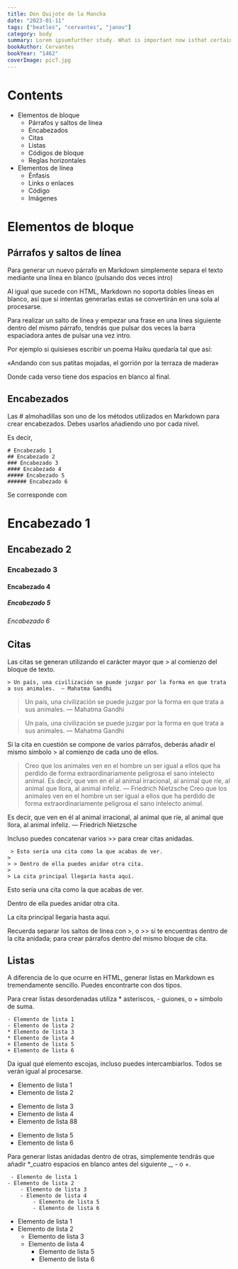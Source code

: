 ```yaml
---
title: Don Quijote de la Mancha
date: "2023-01-11"
tags: ["beatles", "cervantes", "janov"]
category: body
summary: Lorem ipsumfurther study. What is important now isthat certain genes which should not be silenced, are. Thus, certain means of expression aresuppressed, which is often the case in depression. None of this means that methylation“causes” the affliction but rather, there are adverse events very early in life that increase itsproduction.
bookAuthor: Cervantes
bookYear: "1462"
coverImage: pic7.jpg
---
```


# Contents

- Elementos de bloque
  - Párrafos y saltos de línea
  - Encabezados
  - Citas
  - Listas
  - Códigos de bloque
  - Reglas horizontales
- Elementos de línea
  - Énfasis
  - Links o enlaces
  - Código
  - Imágenes

# Elementos de bloque

## Párrafos y saltos de línea

Para generar un nuevo párrafo en Markdown simplemente separa el texto mediante una línea en blanco (pulsando dos veces intro)

Al igual que sucede con HTML, Markdown no soporta dobles líneas en blanco, así que si intentas generarlas estas se convertirán en una sola al procesarse.

Para realizar un salto de línea y empezar una frase en una línea siguiente dentro del mismo párrafo, tendrás que pulsar dos veces la barra espaciadora antes de pulsar una vez intro.

Por ejemplo si quisieses escribir un poema Haiku quedaría tal que así:

«Andando con sus patitas mojadas,
el gorrión
por la terraza de madera»

Donde cada verso tiene dos espacios en blanco al final.

## Encabezados

Las # almohadillas son uno de los métodos utilizados en Markdown para crear encabezados. Debes usarlos añadiendo uno por cada nivel.

Es decir,

```
# Encabezado 1
## Encabezado 2
### Encabezado 3
#### Encabezado 4
##### Encabezado 5
###### Encabezado 6
```

Se corresponde con

# Encabezado 1

## Encabezado 2

### Encabezado 3

#### Encabezado 4

##### Encabezado 5

###### Encabezado 6

## Citas

Las citas se generan utilizando el carácter mayor que > al comienzo del bloque de texto.

```
> Un país, una civilización se puede juzgar por la forma en que trata a sus animales.  — Mahatma Gandhi
```

> Un país, una civilización se puede juzgar por la forma en que trata a sus animales. — Mahatma Gandhi

> Un país, una civilización se puede juzgar por la forma en que trata a sus animales. — Mahatma Gandhi

Si la cita en cuestión se compone de varios párrafos, deberás añadir el mismo símbolo > al comienzo de cada uno de ellos.

> Creo que los animales ven en el hombre un ser igual a ellos que ha perdido de forma extraordinariamente peligrosa el sano intelecto animal.
> Es decir, que ven en él al animal irracional, al animal que ríe, al animal que llora, al animal infeliz. — Friedrich Nietzsche
> Creo que los animales ven en el hombre un ser igual a ellos que ha perdido de forma extraordinariamente peligrosa el sano intelecto animal.

Es decir, que ven en él al animal irracional, al animal que ríe, al animal que llora, al animal infeliz. — Friedrich Nietzsche

Incluso puedes concatenar varios >> para crear citas anidadas.

```
 > Esto sería una cita como la que acabas de ver.
>
> > Dentro de ella puedes anidar otra cita.
>
> La cita principal llegaría hasta aquí.
```

Esto sería una cita como la que acabas de ver.

Dentro de ella puedes anidar otra cita.

La cita principal llegaría hasta aquí.

Recuerda separar los saltos de línea con >, o >> si te encuentras dentro de la cita anidada; para crear párrafos dentro del mismo bloque de cita.

## Listas

A diferencia de lo que ocurre en HTML, generar listas en Markdown es tremendamente sencillo. Puedes encontrarte con dos tipos.

Para crear listas desordenadas utiliza \* asteriscos, - guiones, o + símbolo de suma.

```
- Elemento de lista 1
- Elemento de lista 2
* Elemento de lista 3
* Elemento de lista 4
+ Elemento de lista 5
+ Elemento de lista 6
```

Da igual qué elemento escojas, incluso puedes intercambiarlos. Todos se verán igual al procesarse.

- Elemento de lista 1
- Elemento de lista 2

* Elemento de lista 3
* Elemento de lista 4
* Elemento de lista 88

- Elemento de lista 5
- Elemento de lista 6

Para generar listas anidadas dentro de otras, simplemente tendrás que añadir \*_cuatro espacios en blanco antes del siguiente _, - o +.

```
 - Elemento de lista 1
- Elemento de lista 2
    - Elemento de lista 3
    - Elemento de lista 4
        - Elemento de lista 5
        - Elemento de lista 6
```

- Elemento de lista 1
- Elemento de lista 2
  - Elemento de lista 3
  - Elemento de lista 4
    - Elemento de lista 5
    - Elemento de lista 6

